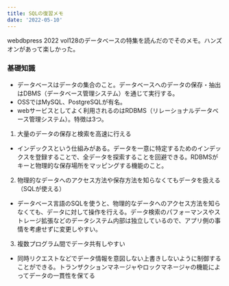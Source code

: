 ```yaml
---
title: SQLの復習メモ
date: '2022-05-10'
---
```


webdbpress 2022 vol128のデータベースの特集を読んだのでそのメモ。ハンズオンがあって楽しかった。

### 基礎知識

- データベースはデータの集合のこと。データベースへのデータの保存・抽出はDBMS（データベース管理システム）を通じて実行する。
- OSSではMySQL、PostgreSQLが有名。
- webサービスとしてよく利用されるのはRDBMS（リレーショナルデータベース管理システム）。特徴は3つ。
1. 大量のデータの保存と検索を高速に行える
  - インデックスという仕組みがある。データを一意に特定するためのインデックスを登録することで、全データを探索することを回避できる。RDBMSがキーと物理的な保存場所をマッピングする機能のこと。
2. 物理的なデータへのアクセス方法や保存方法を知らなくてもデータを扱える（SQLが使える）
  - データベース言語のSQLを使うと、物理的なデータへのアクセス方法を知らなくても、データに対して操作を行える。データ検索のパフォーマンスやストレージ拡張などのデータシステム内部は独立しているので、アプリ側の事情を考慮せずに変更しやすい。
3. 複数プログラム間でデータ共有しやすい
  - 同時リクエストなどでデータ情報を意図しない上書きしないように制御することができる。トランザクションマネージャやロックマネージャの機能によってデータの一貫性を保てる
